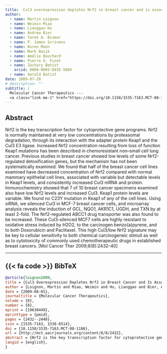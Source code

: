 ```yaml
---
title:  Cul3 overexpression depletes Nrf2 in breast cancer and is associated with sensitivity to carcinogens, to oxidative stress, and to chemotherapy
author: 
  - name: Martin Loignon
  - name: Weimin Miao
  - name: Lianggao Hu
  - name: Andrew Bier
  - name: Tarek A. Bismar
  - name: P. James Scrivens
  - name: Koren Mann
  - name: Mark Basik
  - name: Amélie Bouchard
  - name: Pierre O. Fiset
  - name: Zachary Batist
    orcid: 0000-0003-0435-508X
  - name: Gerald Batist
date: 2009-07-28
# description: ""
subtitle: |
  Molecular Cancer Therapeutics --- 
  <a class="link me-1" href="https://doi.org/10.1158/1535-7163.MCT-08-1186" target="_blank_" rel="external">10.1158/1535-7163.MCT-08-1186</a>
---
```

## Abstract
Nrf2 is the key transcription factor for cytoprotective gene programs. Nrf2 is normally maintained at very low concentrations by proteasomal degradation, through its interaction with the adapter protein Keap1 and the Cul3 E3 ligase. Increased Nrf2 concentration resulting from loss of function Keap1 mutations has been described in chemoresistant non–small cell lung cancer. Previous studies in breast cancer showed low levels of some Nrf2-regulated detoxification genes, but the mechanism has not been systematically examined. We found that half of the breast cancer cell lines examined have decreased concentration of Nrf2 compared with normal mammary epithelial cell lines, associated with variable but detectable levels in Keap1 levels, and consistently increased Cul3 mRNA and protein. Immunochemistry showed that 7 of 10 breast cancer specimens examined also have low Nrf2 levels and increased Cul3. Keap1 protein levels are variable. We found no C23Y mutation in Keap1 of any of the cell lines. Using siRNA, we silenced Cul3 in MCF-7 breast cancer cells, and microarray analysis reveals the induction of GCL, NQO1, AKR1C1, UGDH, and TXN by at least 2-fold. The Nrf2-regulated ABCC1 drug transporter was also found to be increased. These Cul3-silenced MCF7 cells are highly resistant to oxidative stress induced by H2O2, to the carcinogen benzo(a)pyrene, and to both Doxorubicin and Paclitaxel. This high Cul3/low Nrf2 signature may be key to cellular sensitivity to both chemical carcinogeneic stimuli as well as to cytotoxicity of commonly used chemotherapeutic drugs in established breast cancers. [Mol Cancer Ther 2009;8(8):2432–40]

---

::: {.callout-note collapse=true icon=false}
## {{< fa code >}} BibTeX

```BibTeX
@article{loignon2009,
title = {Cul3 Overexpression Depletes Nrf2 in Breast Cancer and Is Associated with Sensitivity to Carcinogens, to Oxidative Stress, and to Chemotherapy},
author = {Loignon, Martin and Miao, Weimin and Hu, Lianggao and Bier, Andrew and Bismar, Tarek A. and Scrivens, P. James and Mann, Koren and Basik, Mark and Bouchard, Amélie and Fiset, Pierre O. and Batist, Zachary and Batist, Gerald},
date = {2009-08-01},
journaltitle = {Molecular Cancer Therapeutics},
volume = {8},
number = {8},
eprint = {19638449},
eprinttype = {pmid},
pages = {2432--2440},
issn = {1535-7163, 1538-8514},
doi = {10.1158/1535-7163.MCT-08-1186},
url = {http://mct.aacrjournals.org/content/8/8/2432},
abstract = {Nrf2 is the key transcription factor for cytoprotective gene programs. Nrf2 is normally maintained at very low concentrations by proteasomal degradation, through its interaction with the adapter protein Keap1 and the Cul3 E3 ligase. Increased Nrf2 concentration resulting from loss of function Keap1 mutations has been described in chemoresistant non–small cell lung cancer. Previous studies in breast cancer showed low levels of some Nrf2-regulated detoxification genes, but the mechanism has not been systematically examined. We found that half of the breast cancer cell lines examined have decreased concentration of Nrf2 compared with normal mammary epithelial cell lines, associated with variable but detectable levels in Keap1 levels, and consistently increased Cul3 mRNA and protein. Immunochemistry showed that 7 of 10 breast cancer specimens examined also have low Nrf2 levels and increased Cul3. Keap1 protein levels are variable. We found no C23Y mutation in Keap1 of any of the cell lines. Using siRNA, we silenced Cul3 in MCF-7 breast cancer cells, and microarray analysis reveals the induction of GCL, NQO1, AKR1C1, UGDH, and TXN by at least 2-fold. The Nrf2-regulated ABCC1 drug transporter was also found to be increased. These Cul3-silenced MCF7 cells are highly resistant to oxidative stress induced by H2O2, to the carcinogen benzo(a)pyrene, and to both Doxorubicin and Paclitaxel. This high Cul3/low Nrf2 signature may be key to cellular sensitivity to both chemical carcinogeneic stimuli as well as to cytotoxicity of commonly used chemotherapeutic drugs in established breast cancers. [Mol Cancer Ther 2009;8(8):2432–40]},
langid = {english},
}
```
:::